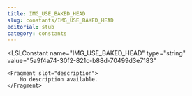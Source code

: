 ```yaml
---
title: IMG_USE_BAKED_HEAD
slug: constants/IMG_USE_BAKED_HEAD
editorial: stub
category: constants
---
```


<LSLConstant
	name="IMG_USE_BAKED_HEAD"
	type="string"
	value="5a9f4a74-30f2-821c-b88d-70499d3e7183"
>
	<Fragment slot="description">
		No description available.
	</Fragment>
</LSLConstant>
